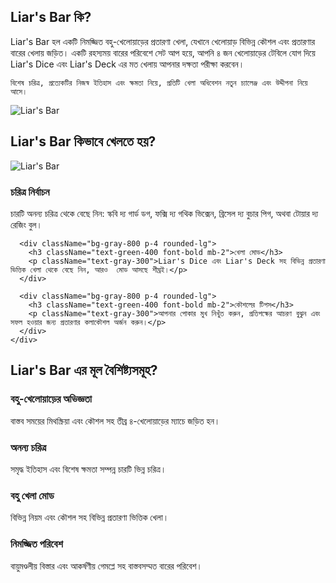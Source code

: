 ## Liar's Bar কি?

<div className="flex flex-col md:flex-row items-center gap-8">
  <div className="w-full md:w-1/2 text-xl">
    Liar's Bar হল একটি নিমজ্জিত বহু-খেলোয়াড়ের প্রতারণা খেলা, যেখানে খেলোয়াড় বিভিন্ন কৌশল এবং প্রতারণার বারের খেলায় জড়িত। একটি রহস্যময় বারের পরিবেশে সেট আপ হয়ে, আপনি ৪ জন খেলোয়াড়ের টেবিলে যোগ দিয়ে Liar's Dice এবং Liar's Deck এর মত খেলায় আপনার দক্ষতা পরীক্ষা করবেন।

    বিশেষ চরিত্র, প্রত্যেকটির নিজস্ব ইতিহাস এবং ক্ষমতা নিয়ে, প্রতিটি খেলা অধিবেশন নতুন চ্যালেঞ্জ এবং উদ্দীপনা নিয়ে আসে।
  </div>
  <div className="w-full md:w-1/2 flex justify-center items-center">
    <img 
      src="https://sprunkiretake.fun/games/liar-s-bar/game_screenshot.webp" 
      alt="Liar's Bar" 
      className="w-4/5 h-auto"
    />
  </div>
</div>

## Liar's Bar কিভাবে খেলতে হয়?

<div className="flex flex-col md:flex-row items-center gap-8">
  <div className="w-full md:w-1/2">
    <img 
      src="https://sprunkiretake.fun/games/liar-s-bar/game_screenshot.webp" 
      alt="Liar's Bar" 
      className="w-4/5 h-auto mx-auto"
    />
  </div>
  <div className="w-full md:w-1/2">
    <div className="grid grid-cols-1 gap-4 mt-0">
      <div className="bg-gray-800 p-4 rounded-lg">
        <h3 className="text-green-400 font-bold mb-2">চরিত্র নির্বাচন</h3>
        <p className="text-gray-300">
          চারটি অনন্য চরিত্র থেকে বেছে নিন: স্কবি দ্য গার্ড ডগ, ফক্সি দ্য গথিক ভিক্সেন, ব্রিসেল দ্য বুচার পিগ, অথবা টোয়ার দ্য রেজিং বুল।
        </p>
      </div>

      <div className="bg-gray-800 p-4 rounded-lg">
        <h3 className="text-green-400 font-bold mb-2">খেলা মোড</h3>
        <p className="text-gray-300">Liar's Dice এবং Liar's Deck সহ বিভিন্ন প্রতারণা ভিত্তিক খেলা থেকে বেছে নিন, আরও  মোড আসছে শীঘ্রই।</p>
      </div>

      <div className="bg-gray-800 p-4 rounded-lg">
        <h3 className="text-green-400 font-bold mb-2">কৌশলের টিপস</h3>
        <p className="text-gray-300">আপনার পোকার মুখ নিখুঁত করুন, প্রতিপক্ষের আচরণ বুঝুন এবং সফল হওয়ার জন্য প্রতারণার কলাকৌশল অর্জন করুন।</p>
      </div>
    </div>
  </div>
</div>

## Liar's Bar এর মূল বৈশিষ্ট্যসমূহ?

<div className="grid grid-cols-1 md:grid-cols-2 gap-4">
  <div className="bg-gray-800 p-4 rounded-lg">
    <h3 className="text-green-400 font-bold mb-2">বহু-খেলোয়াড়ের অভিজ্ঞতা</h3>
    <p className="text-gray-300">বাস্তব সময়ের মিথস্ক্রিয়া এবং কৌশল সহ তীব্র ৪-খেলোয়াড়ের ম্যাচে জড়িত হন।</p>
  </div>

  <div className="bg-gray-800 p-4 rounded-lg">
    <h3 className="text-green-400 font-bold mb-2">অনন্য চরিত্র</h3>
    <p className="text-gray-300">সমৃদ্ধ ইতিহাস এবং বিশেষ ক্ষমতা সম্পন্ন চারটি ভিন্ন চরিত্র।</p>
  </div>

  <div className="bg-gray-800 p-4 rounded-lg">
    <h3 className="text-green-400 font-bold mb-2">বহু খেলা মোড</h3>
    <p className="text-gray-300">বিভিন্ন নিয়ম এবং কৌশল সহ বিভিন্ন প্রতারণা ভিত্তিক খেলা।</p>
  </div>

  <div className="bg-gray-800 p-4 rounded-lg">
    <h3 className="text-green-400 font-bold mb-2">নিমজ্জিত পরিবেশ</h3>
    <p className="text-gray-300">বায়ুমণ্ডলীয় বিস্তার এবং আকর্ষণীয় গেমপ্লে সহ বাস্তবসম্মত বারের পরিবেশ।</p>
  </div>
</div>